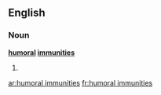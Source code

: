 ==English==

===Noun===
'''[[humoral]] [[immunity|immunities]]'''

# {{plural of|[[humoral immunity]]}}

[[ar:humoral immunities]]
[[fr:humoral immunities]]